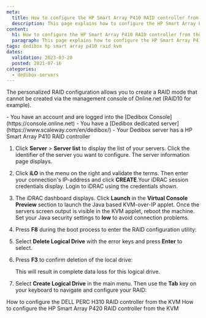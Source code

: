 ```yaml
---
meta:
  title: How to configure the HP Smart Array P410 RAID controller from the KVM
  description: This page explains how to configure the HP Smart Array P410 RAID controller from the KVM
content:
  h1: How to configure the HP Smart Array P410 RAID controller from the KVM
  paragraph: This page explains how to configure the HP Smart Array P410 RAID controller from the KVM
tags: dedibox hp smart array p410 raid kvm 
dates:
  validation: 2023-03-20
  posted: 2021-07-16
categories:
  - dedibox-servers
---
```


The personalized RAID configuration allows you to create a RAID mode that cannot be created via the management console of Online.net (RAID10 for example).

<Message type="requirement">
  - You have an account and are logged into the [Dedibox Console](https://console.online.net)
  - You have a [Dedibox dedicated server](https://www.scaleway.com/en/dedibox/)
  - Your Dedibox server has a HP Smart Array P410 RAID controller
</Message>

1. Click **Server** > **Server list** to display the list of your servers. Click the identifier of the server you want to configure. The server information page displays.
2. Click **iLO** in the menu on the right and validate the terms. Then enter your connection's IP-address and click **CREATE**.Your iDRAC session credentials display. Login to iDRAC using the credentials shown.
3. The iDRAC dashboard displays. Click **Launch** in the **Virtual Console Preview** section to launch the Java based KVM-over-IP applet. Once the servers screen output is visible in the KVM applet, reboot the machine.
    <Message type="tip">
      Set your Java security settings to **low** to avoid connection problems.
    </Message>
4. Press **F8** during the boot process to enter the RAID configuration utility:
    <Lightbox src="scaleway_p410_01.webp" alt="" />
5. Select **Delete Logical Drive** with the error keys and press **Enter** to select.
    <Lightbox src="scaleway_p410_02.webp" alt="" />
6. Press **F3** to confirm deletion of the local drive:
    <Lightbox src="scaleway_p410_03.webp" alt="" />

    <Message type="important">
      This will result in complete data loss for this logical drive.
    </Message>
7. Select **Create Logical Drive** in the main menu. Then use the **Tab** key on your keyboard to navigate and configure your RAID:
    <Lightbox src="scaleway_p410_04.webp" alt="" />


<Navigation title="See Also">
  <PreviousButton to="/bare-metal/hardware/reference-content/configure-raid-kvm-h310/">How to configure the DELL PERC H310 RAID controller from the KVM</PreviousButton>
  <NextButton to="/bare-metal/hardware/reference-content/configure-raid-kvm-p420/">How to configure the HP Smart Array P420 RAID controller from the KVM</NextButton>
</Navigation>

